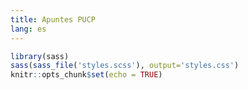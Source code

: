 ```yaml
---
title: Apuntes PUCP
lang: es
---
```


```r
library(sass)
sass(sass_file('styles.scss'), output='styles.css')
knitr::opts_chunk$set(echo = TRUE)
```
